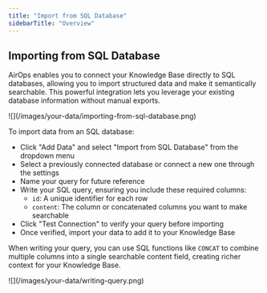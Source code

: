 ```yaml
---
title: "Import from SQL Database"
sidebarTitle: "Overview"
---
```


## Importing from SQL Database

AirOps enables you to connect your Knowledge Base directly to SQL databases, allowing you to import structured data and make it semantically searchable. This powerful integration lets you leverage your existing database information without manual exports.

<Frame> 
![](/images/your-data/importing-from-sql-database.png)
</Frame>
    
To import data from an SQL database:

- Click "Add Data" and select "Import from SQL Database" from the dropdown menu
- Select a previously connected database or connect a new one through the settings
- Name your query for future reference
- Write your SQL query, ensuring you include these required columns:
	- `id`: A unique identifier for each row
	- `content`: The column or concatenated columns you want to make searchable
- Click "Test Connection" to verify your query before importing
- Once verified, import your data to add it to your Knowledge Base

When writing your query, you can use SQL functions like `CONCAT` to combine multiple columns into a single searchable content field, creating richer context for your Knowledge Base.

<Frame>
![](/images/your-data/writing-query.png)
</Frame>
